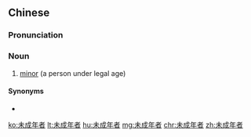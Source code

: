 ==Chinese==
{{zh-forms|type=31}}

===Pronunciation===
{{zh-pron
|m=wèichéngniánzhě
|c=mei6 sing4 nin4 ze2
|cat=n
}}

===Noun===
{{zh-noun}}

# [[minor]] (a person under legal age)

====Synonyms====
* {{zh-l|未成年人}}

[[ko:未成年者]]
[[lt:未成年者]]
[[hu:未成年者]]
[[mg:未成年者]]
[[chr:未成年者]]
[[zh:未成年者]]